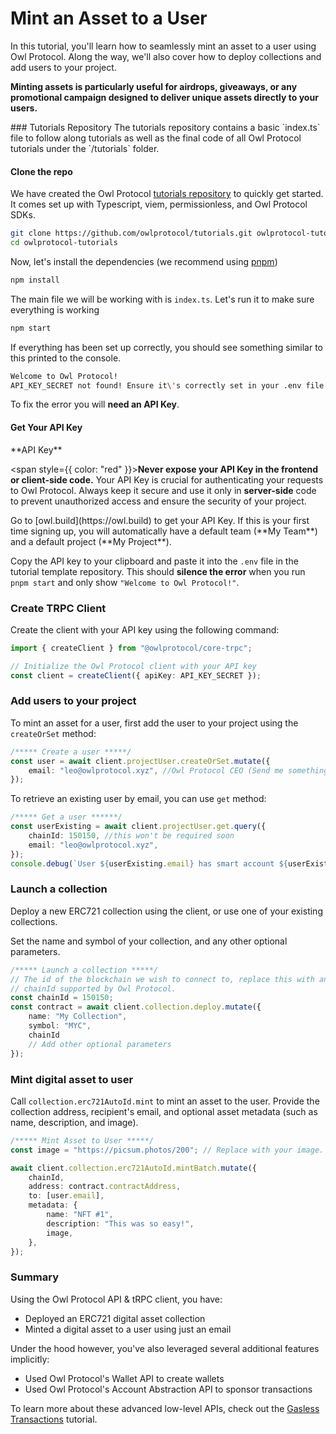 
# Mint an Asset to a User

In this tutorial, you'll learn how to seamlessly mint an asset to a user using Owl Protocol. Along the way, we'll also cover how to deploy collections and add users to your project.

**Minting assets is particularly useful for airdrops, giveaways, or any promotional campaign designed to deliver unique assets directly to your users.**

<Steps>
### Tutorials Repository
<Callout>
    The tutorials repository contains a basic `index.ts` file to follow along tutorials as well as the final code of all Owl Protocol tutorials under the `/tutorials` folder.
</Callout>

#### Clone the repo

We have created the Owl Protocol [tutorials repository](https://github.com/owlprotocol/tutorials.git) to quickly get started. It comes set up with Typescript, viem, permissionless, and Owl Protocol SDKs.

```bash
git clone https://github.com/owlprotocol/tutorials.git owlprotocol-tutorials
cd owlprotocol-tutorials
```

Now, let's install the dependencies (we recommend using [pnpm](https://pnpm.io/))

```sh npm2yarn
npm install
```

The main file we will be working with is `index.ts`. Let's run it to make sure everything is working

```sh npm2yarn
npm start
```

If everything has been set up correctly, you should see something similar to this printed to the console.
```bash
Welcome to Owl Protocol!
API_KEY_SECRET not found! Ensure it\'s correctly set in your .env file.
```

To fix the error you will **need an API Key**.

#### Get Your API Key
<Callout type="warning">
  **API Key**

<span style={{ color: "red" }}>**Never expose your API Key in the frontend or client-side code.**</span>
Your API Key is crucial for authenticating your requests to Owl Protocol. Always keep it secure and use it only in **server-side** code to prevent unauthorized access and ensure the security of your project.

</Callout>
Go to [owl.build](https://owl.build) to get your API Key. If this is your first time signing up, you will automatically have a default team (**My Team**) and a default project (**My Project**).

Copy the API key to your clipboard and paste it into the `.env` file in the tutorial template repository. This should **silence the error** when you run `pnpm start` and only show `"Welcome to Owl Protocol!"`.


<Screenshot src={projectApiKey} alt="projectApiKey" />

### Create TRPC Client
Create the client with your API key using the following command:

```ts copy showLineNumbers
import { createClient } from "@owlprotocol/core-trpc";

// Initialize the Owl Protocol client with your API key
const client = createClient({ apiKey: API_KEY_SECRET });
```

### Add users to your project

To mint an asset for a user, first add the user to your project using the `createOrSet` method:

```ts copy showLineNumbers
/***** Create a user *****/
const user = await client.projectUser.createOrSet.mutate({
    email: "leo@owlprotocol.xyz", //Owl Protocol CEO (Send me something cool!)
});
```

To retrieve an existing user by email, you can use `get` method:

```typescript
/***** Get a user ******/
const userExisting = await client.projectUser.get.query({
    chainId: 150150, //this won't be required soon
    email: "leo@owlprotocol.xyz",
});
console.debug(`User ${userExisting.email} has smart account ${userExisting.safeAddress}`)
```

### Launch a collection

Deploy a new ERC721 collection using the client, or use one of your existing collections.

Set the name and symbol of your collection, and any other optional parameters.

```ts copy showLineNumbers
/***** Launch a collection *****/
// The id of the blockchain we wish to connect to, replace this with any
// chainId supported by Owl Protocol.
const chainId = 150150;
const contract = await client.collection.deploy.mutate({
    name: "My Collection",
    symbol: "MYC",
    chainId
    // Add other optional parameters
});
```

### Mint digital asset to user

Call `collection.erc721AutoId.mint` to mint an asset to the user. Provide the collection address, recipient's email, and optional asset metadata (such as name, description, and image).

```ts copy showLineNumbers
/***** Mint Asset to User *****/
const image = "https://picsum.photos/200"; // Replace with your image. Make sure the image is properly hosted online.

await client.collection.erc721AutoId.mintBatch.mutate({
    chainId,
    address: contract.contractAddress,
    to: [user.email],
    metadata: {
        name: "NFT #1",
        description: "This was so easy!",
        image,
    },
});
```

</Steps>

### Summary
Using the Owl Protocol API & tRPC client, you have:
- Deployed an ERC721 digital asset collection
- Minted a digital asset to a user using just an email

Under the hood however, you've also leveraged several additional features implicitly:
- Used Owl Protocol's Wallet API to create wallets
- Used Owl Protocol's Account Abstraction API to sponsor transactions

To learn more about these advanced low-level APIs, check out the [Gasless Transactions](../tutorials-account-abstraction/gasless-transactions.mdx) tutorial.
